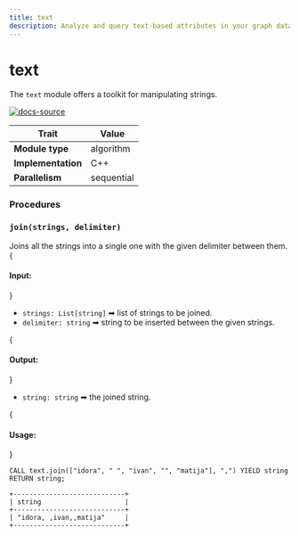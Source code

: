 ```yaml
---
title: text
description: Analyze and query text-based attributes in your graph data with Memgraph's Text class. Do take a look at our documentation and expert guidance to enhance your text-based analysis and search capabilities.
---
```



# text



The `text` module offers a toolkit for manipulating strings.

[![docs-source](https://img.shields.io/badge/source-text-FB6E00?logo=github&style=for-the-badge)](https://github.com/memgraph/mage/tree/main/cpp/text_module)

| Trait               | Value                                                 |
| ------------------- | ----------------------------------------------------- |
| **Module type**     | algorithm  |
| **Implementation**  | C++        |
| **Parallelism**     | sequential |

### Procedures

### `join(strings, delimiter)`

Joins all the strings into a single one with the given delimiter between them.
{<h4> Input: </h4>}

- `strings: List[string]` ➡ list of strings to be joined.
- `delimiter: string` ➡ string to be inserted between the given strings.

{<h4> Output: </h4>}

- `string: string` ➡ the joined string.

{<h4> Usage: </h4>}

```cypher
CALL text.join(["idora", " ", "ivan", "", "matija"], ",") YIELD string RETURN string;
```

```plaintext
+----------------------------+
| string                     |
+----------------------------+
| "idora, ,ivan,,matija"     |
+----------------------------+
```